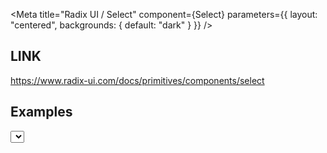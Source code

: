 

<Meta
  title="Radix UI / Select"
  component={Select}
  parameters={{ layout: "centered", backgrounds: { default: "dark" } }}
/>

## LINK

https://www.radix-ui.com/docs/primitives/components/select

## Examples

<Preview>
  <Story name="Default">
    <Select />
  </Story>
</Preview>
